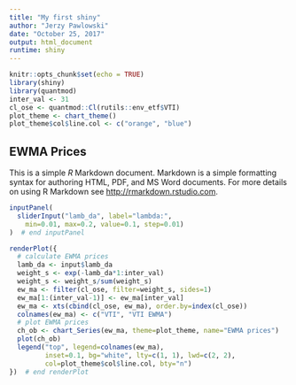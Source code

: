 ```yaml
---
title: "My first shiny"
author: "Jerzy Pawlowski"
date: "October 25, 2017"
output: html_document
runtime: shiny
---
```


```r
knitr::opts_chunk$set(echo = TRUE)
library(shiny)
library(quantmod)
inter_val <- 31
cl_ose <- quantmod::Cl(rutils::env_etf$VTI)
plot_theme <- chart_theme()
plot_theme$col$line.col <- c("orange", "blue")
```

## EWMA Prices

This is a simple *R* Markdown document. Markdown is a simple formatting syntax for authoring HTML, PDF, and MS Word documents. For more details on using R Markdown see <http://rmarkdown.rstudio.com>.

```r
inputPanel(
  sliderInput("lamb_da", label="lambda:",
    min=0.01, max=0.2, value=0.1, step=0.01)
)  # end inputPanel

renderPlot({
  # calculate EWMA prices
  lamb_da <- input$lamb_da
  weight_s <- exp(-lamb_da*1:inter_val)
  weight_s <- weight_s/sum(weight_s)
  ew_ma <- filter(cl_ose, filter=weight_s, sides=1)
  ew_ma[1:(inter_val-1)] <- ew_ma[inter_val]
  ew_ma <- xts(cbind(cl_ose, ew_ma), order.by=index(cl_ose))
  colnames(ew_ma) <- c("VTI", "VTI EWMA")
  # plot EWMA prices
  ch_ob <- chart_Series(ew_ma, theme=plot_theme, name="EWMA prices")
  plot(ch_ob)
  legend("top", legend=colnames(ew_ma),
         inset=0.1, bg="white", lty=c(1, 1), lwd=c(2, 2),
         col=plot_theme$col$line.col, bty="n")
})  # end renderPlot

```
